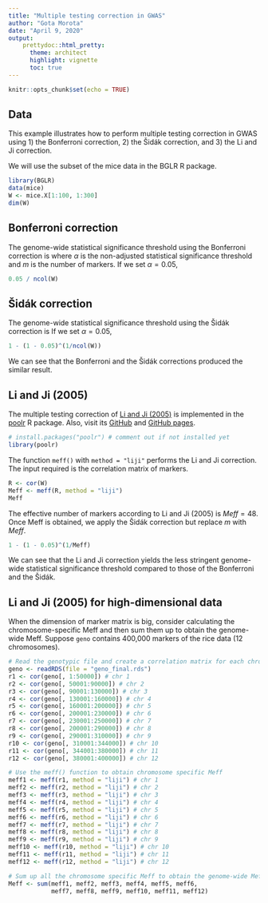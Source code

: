 ```yaml
---
title: "Multiple testing correction in GWAS"
author: "Gota Morota" 
date: "April 9, 2020"
output: 
    prettydoc::html_pretty:
      theme: architect
      highlight: vignette
      toc: true
---
```

  
```r
knitr::opts_chunk$set(echo = TRUE)
```
## Data
This example illustrates how to perform multiple testing correction in GWAS using 1) the Bonferroni correction, 2) the Šidák correction, and 3) the Li and Ji correction. 

We will use the subset of the mice data in the BGLR R package.  
```r
library(BGLR)
data(mice)
W <- mice.X[1:100, 1:300]
dim(W)
```

## Bonferroni correction
The genome-wide statistical significance threshold using the Bonferroni correction is
\begin{align*}
    \alpha_{bonferroni} &= \alpha / m \\
\end{align*}
where $\alpha$ is the non-adjusted statistical significance threshold and $m$ is the number of markers. 
If we set $\alpha = 0.05$, 
```r
0.05 / ncol(W)
```

## Šidák correction
The genome-wide statistical significance threshold using the Šidák correction is
\begin{align*}
    \alpha_{sid} &= 1 - (1 - \alpha)^{1/m}
\end{align*}
If we set $\alpha = 0.05$, 
```r
1 - (1 - 0.05)^(1/ncol(W))
```
We can see that the Bonferroni and the Šidák corrections produced the similar result. 


## Li and Ji (2005)
The multiple testing correction of
[Li and Ji (2005)](https://www.nature.com/articles/6800717) is implemented in the [poolr](https://cran.r-project.org/web/packages/poolr/index.html) R package. Also, visit its  [GitHub](https://github.com/ozancinar/poolR) and [GitHub pages](https://ozancinar.github.io/poolr/). 

```r
# install.packages("poolr") # comment out if not installed yet
library(poolr)
```

The function `meff()` with `method = "liji"` performs the Li and Ji correction. The input required is the correlation matrix of markers. 
```r
R <- cor(W)
Meff <- meff(R, method = "liji")
Meff
```
The effective number of markers according to Li and Ji (2005) is $Meff = 48$. Once Meff is obtained, we apply the Šidák correction but replace $m$ with $Meff$. 

\begin{align*}
    \alpha_{liji} &= 1 - (1 - \alpha)^{1/Meff}
\end{align*}

```r
1 - (1 - 0.05)^(1/Meff)
```
We can see that the Li and Ji correction yields the less stringent genome-wide statistical significance threshold compared to those of the Bonferroni and the Šidák. 


## Li and Ji (2005) for high-dimensional data
When the dimension of marker matrix is big, consider calculating the chromosome-specific Meff and then sum them up to obtain the genome-wide Meff. Suppose `geno` contains 400,000 markers of the rice data (12 chromosomes). 

```r
# Read the genotypic file and create a correlation matrix for each chromosome
geno <- readRDS(file = "geno_final.rds")
r1 <- cor(geno[, 1:50000]) # chr 1
r2 <- cor(geno[, 50001:90000]) # chr 2
r3 <- cor(geno[, 90001:130000]) # chr 3
r4 <- cor(geno[, 130001:160000]) # chr 4 
r5 <- cor(geno[, 160001:200000]) # chr 5
r6 <- cor(geno[, 200001:230000]) # chr 6
r7 <- cor(geno[, 230001:250000]) # chr 7
r8 <- cor(geno[, 200001:290000]) # chr 8
r9 <- cor(geno[, 290001:310000]) # chr 9
r10 <- cor(geno[, 310001:344000]) # chr 10
r11 <- cor(geno[, 344001:380000]) # chr 11
r12 <- cor(geno[, 380001:400000]) # chr 12

# Use the meff() function to obtain chromosome specific Meff 
meff1 <- meff(r1, method = "liji") # chr 1
meff2 <- meff(r2, method = "liji") # chr 2
meff3 <- meff(r3, method = "liji") # chr 3
meff4 <- meff(r4, method = "liji") # chr 4
meff5 <- meff(r5, method = "liji") # chr 5
meff6 <- meff(r6, method = "liji") # chr 6
meff7 <- meff(r7, method = "liji") # chr 7
meff8 <- meff(r8, method = "liji") # chr 8
meff9 <- meff(r9, method = "liji") # chr 9
meff10 <- meff(r10, method = "liji") # chr 10
meff11 <- meff(r11, method = "liji") # chr 11
meff12 <- meff(r12, method = "liji") # chr 12

# Sum up all the chromosome specific Meff to obtain the genome-wide Meff
Meff <- sum(meff1, meff2, meff3, meff4, meff5, meff6, 
            meff7, meff8, meff9, meff10, meff11, meff12)
```





